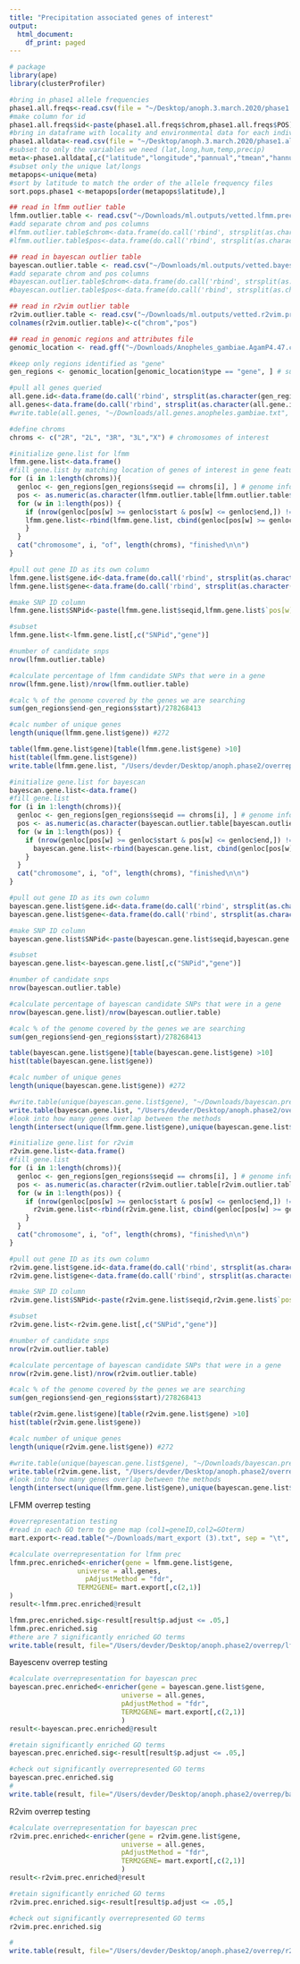 ```yaml
---
title: "Precipitation associated genes of interest"
output:
  html_document:
    df_print: paged
---
```



```r
# package
library(ape)
library(clusterProfiler)

#bring in phase1 allele frequencies
phase1.all.freqs<-read.csv(file = "~/Desktop/anoph.3.march.2020/phase1.all.freqs.csv")
#make column for id
phase1.all.freqs$id<-paste(phase1.all.freqs$chrom,phase1.all.freqs$POS)
#bring in dataframe with locality and environmental data for each individual phase1
phase1.alldata<-read.csv(file = "~/Desktop/anoph.3.march.2020/phase1.allvariables.csv")
#subset to only the variables we need (lat,long,hum,temp,precip)
meta<-phase1.alldata[,c("latitude","longitude","pannual","tmean","hannual")]
#subset only the unique lat/longs
metapops<-unique(meta)
#sort by latitude to match the order of the allele frequency files
sort.pops.phase1 <-metapops[order(metapops$latitude),]

## read in lfmm outlier table
lfmm.outlier.table <- read.csv("~/Downloads/ml.outputs/vetted.lfmm.prec.env.csv")
#add separate chrom and pos columns
#lfmm.outlier.table$chrom<-data.frame(do.call('rbind', strsplit(as.character(lfmm.outlier.table$id),' ',fixed=TRUE)))[,1]
#lfmm.outlier.table$pos<-data.frame(do.call('rbind', strsplit(as.character(lfmm.outlier.table$id),' ',fixed=TRUE)))[,2]

## read in bayescan outlier table
bayescan.outlier.table <- read.csv("~/Downloads/ml.outputs/vetted.bayescenv.prec.env.csv")
#add separate chrom and pos columns
#bayescan.outlier.table$chrom<-data.frame(do.call('rbind', strsplit(as.character(bayescan.outlier.table$id),' ',fixed=TRUE)))[,1]
#bayescan.outlier.table$pos<-data.frame(do.call('rbind', strsplit(as.character(bayescan.outlier.table$id),' ',fixed=TRUE)))[,2]

## read in r2vim outlier table
r2vim.outlier.table <- read.csv("~/Downloads/ml.outputs/vetted.r2vim.prec.env.csv")[,2:3]
colnames(r2vim.outlier.table)<-c("chrom","pos")

## read in genomic regions and attributes file
genomic_location <- read.gff("~/Downloads/Anopheles_gambiae.AgamP4.47.chr.gff3.gz")
```


```r
#keep only regions identified as "gene"
gen_regions <- genomic_location[genomic_location$type == "gene", ] # subset to only gene regions

#pull all genes queried
all.gene.id<-data.frame(do.call('rbind', strsplit(as.character(gen_regions$attributes),';',fixed=TRUE)))[,1]
all.genes<-data.frame(do.call('rbind', strsplit(as.character(all.gene.id),':',fixed=TRUE)))[,2]
#write.table(all.genes, "~/Downloads/all.genes.anopheles.gambiae.txt", row.names = F, col.names = F, quote = F)
```


```r
#define chroms
chroms <- c("2R", "2L", "3R", "3L","X") # chromosomes of interest

#initialize gene.list for lfmm
lfmm.gene.list<-data.frame()
#fill gene.list by matching location of genes of interest in gene feature regions by chromosomes
for (i in 1:length(chroms)){
  genloc <- gen_regions[gen_regions$seqid == chroms[i], ] # genome info per chromosome
  pos <- as.numeric(as.character(lfmm.outlier.table[lfmm.outlier.table$chrom == chroms[i],2])) # outlierFST position per chromosome
  for (w in 1:length(pos)) {
    if (nrow(genloc[pos[w] >= genloc$start & pos[w] <= genloc$end,]) !=0){
    lfmm.gene.list<-rbind(lfmm.gene.list, cbind(genloc[pos[w] >= genloc$start & pos[w] <= genloc$end,], pos[w]))
    }
  }
  cat("chromosome", i, "of", length(chroms), "finished\n\n")
}

#pull out gene ID as its own column
lfmm.gene.list$gene.id<-data.frame(do.call('rbind', strsplit(as.character(lfmm.gene.list$attributes),';',fixed=TRUE)))[,1]
lfmm.gene.list$gene<-data.frame(do.call('rbind', strsplit(as.character(lfmm.gene.list$gene.id),':',fixed=TRUE)))[,2]

#make SNP ID column
lfmm.gene.list$SNPid<-paste(lfmm.gene.list$seqid,lfmm.gene.list$`pos[w]`)

#subset
lfmm.gene.list<-lfmm.gene.list[,c("SNPid","gene")]

#number of candidate snps
nrow(lfmm.outlier.table)

#calculate percentage of lfmm candidate SNPs that were in a gene
nrow(lfmm.gene.list)/nrow(lfmm.outlier.table)

#calc % of the genome covered by the genes we are searching
sum(gen_regions$end-gen_regions$start)/278268413 

#calc number of unique genes
length(unique(lfmm.gene.list$gene)) #272

table(lfmm.gene.list$gene)[table(lfmm.gene.list$gene) >10]
hist(table(lfmm.gene.list$gene))
write.table(lfmm.gene.list, "/Users/devder/Desktop/anoph.phase2/overrep/lfmm.prec.gene.snp.match.txt", row.names = F, col.names = T, quote = F)
```

```r
#initialize gene.list for bayescan
bayescan.gene.list<-data.frame()
#fill gene.list
for (i in 1:length(chroms)){
  genloc <- gen_regions[gen_regions$seqid == chroms[i], ] # genome info per chromosome
  pos <- as.numeric(as.character(bayescan.outlier.table[bayescan.outlier.table$chrom == chroms[i],2])) # outlierFST position per chromosome
  for (w in 1:length(pos)) {
    if (nrow(genloc[pos[w] >= genloc$start & pos[w] <= genloc$end,]) !=0){
      bayescan.gene.list<-rbind(bayescan.gene.list, cbind(genloc[pos[w] >= genloc$start & pos[w] <= genloc$end,], pos[w]))
    }
  }
  cat("chromosome", i, "of", length(chroms), "finished\n\n")
}

#pull out gene ID as its own column
bayescan.gene.list$gene.id<-data.frame(do.call('rbind', strsplit(as.character(bayescan.gene.list$attributes),';',fixed=TRUE)))[,1]
bayescan.gene.list$gene<-data.frame(do.call('rbind', strsplit(as.character(bayescan.gene.list$gene.id),':',fixed=TRUE)))[,2]

#make SNP ID column
bayescan.gene.list$SNPid<-paste(bayescan.gene.list$seqid,bayescan.gene.list$`pos[w]`)

#subset
bayescan.gene.list<-bayescan.gene.list[,c("SNPid","gene")]

#number of candidate snps
nrow(bayescan.outlier.table)

#calculate percentage of bayescan candidate SNPs that were in a gene
nrow(bayescan.gene.list)/nrow(bayescan.outlier.table)

#calc % of the genome covered by the genes we are searching
sum(gen_regions$end-gen_regions$start)/278268413 

table(bayescan.gene.list$gene)[table(bayescan.gene.list$gene) >10]
hist(table(bayescan.gene.list$gene))

#calc number of unique genes
length(unique(bayescan.gene.list$gene)) #272

#write.table(unique(bayescan.gene.list$gene), "~/Downloads/bayescan.prec.gene.list.txt", row.names = F, col.names = F, quote = F)
write.table(bayescan.gene.list, "/Users/devder/Desktop/anoph.phase2/overrep/bayescan.prec.gene.snp.match.txt", row.names = F, col.names = T, quote = F)
#look into how many genes overlap between the methods
length(intersect(unique(lfmm.gene.list$gene),unique(bayescan.gene.list$gene)))
```

```r
#initialize gene.list for r2vim
r2vim.gene.list<-data.frame()
#fill gene.list
for (i in 1:length(chroms)){
  genloc <- gen_regions[gen_regions$seqid == chroms[i], ] # genome info per chromosome
  pos <- as.numeric(as.character(r2vim.outlier.table[r2vim.outlier.table$chrom == chroms[i],2])) # outlier position per chromosome
  for (w in 1:length(pos)) {
    if (nrow(genloc[pos[w] >= genloc$start & pos[w] <= genloc$end,]) !=0){
      r2vim.gene.list<-rbind(r2vim.gene.list, cbind(genloc[pos[w] >= genloc$start & pos[w] <= genloc$end,], pos[w]))
    }
  }
  cat("chromosome", i, "of", length(chroms), "finished\n\n")
}

#pull out gene ID as its own column
r2vim.gene.list$gene.id<-data.frame(do.call('rbind', strsplit(as.character(r2vim.gene.list$attributes),';',fixed=TRUE)))[,1]
r2vim.gene.list$gene<-data.frame(do.call('rbind', strsplit(as.character(r2vim.gene.list$gene.id),':',fixed=TRUE)))[,2]

#make SNP ID column
r2vim.gene.list$SNPid<-paste(r2vim.gene.list$seqid,r2vim.gene.list$`pos[w]`)

#subset
r2vim.gene.list<-r2vim.gene.list[,c("SNPid","gene")]

#number of candidate snps
nrow(r2vim.outlier.table)

#calculate percentage of bayescan candidate SNPs that were in a gene
nrow(r2vim.gene.list)/nrow(r2vim.outlier.table)

#calc % of the genome covered by the genes we are searching
sum(gen_regions$end-gen_regions$start)/278268413 

table(r2vim.gene.list$gene)[table(r2vim.gene.list$gene) >10]
hist(table(r2vim.gene.list$gene))

#calc number of unique genes
length(unique(r2vim.gene.list$gene)) #272

#write.table(unique(bayescan.gene.list$gene), "~/Downloads/bayescan.prec.gene.list.txt", row.names = F, col.names = F, quote = F)
write.table(r2vim.gene.list, "/Users/devder/Desktop/anoph.phase2/overrep/r2vim.prec.gene.snp.match.txt", row.names = F, col.names = T, quote = F)
#look into how many genes overlap between the methods
length(intersect(unique(lfmm.gene.list$gene),unique(bayescan.gene.list$gene)))
```

LFMM overrep testing
```r
#overrepresentation testing
#read in each GO term to gene map (col1=geneID,col2=GOterm)
mart.export<-read.table("~/Downloads/mart_export (3).txt", sep = "\t", header = T)

#calculate overrepresentation for lfmm prec
lfmm.prec.enriched<-enricher(gene = lfmm.gene.list$gene,
                 universe = all.genes,
                   pAdjustMethod = "fdr",
                 TERM2GENE= mart.export[,c(2,1)]
)
result<-lfmm.prec.enriched@result

lfmm.prec.enriched.sig<-result[result$p.adjust <= .05,]
lfmm.prec.enriched.sig
#there are 7 significantly enriched GO terms
write.table(result, file="/Users/devder/Desktop/anoph.phase2/overrep/lfmm.prec.go.overrep.txt",            row.names = F, col.names = F, quote = F)

```

Bayescenv overrep testing
```r
#calculate overrepresentation for bayescan prec
bayescan.prec.enriched<-enricher(gene = bayescan.gene.list$gene,
                            universe = all.genes,
                            pAdjustMethod = "fdr",
                            TERM2GENE= mart.export[,c(2,1)]
                            )
result<-bayescan.prec.enriched@result

#retain significantly enriched GO terms
bayescan.prec.enriched.sig<-result[result$p.adjust <= .05,]

#check out significantly overrepresented GO terms
bayescan.prec.enriched.sig
#
write.table(result, file="/Users/devder/Desktop/anoph.phase2/overrep/bayescan.prec.go.overrep.txt", row.names = F, col.names = F, quote = F)

```

R2vim overrep testing
```r
#calculate overrepresentation for bayescan prec
r2vim.prec.enriched<-enricher(gene = r2vim.gene.list$gene,
                            universe = all.genes,
                            pAdjustMethod = "fdr",
                            TERM2GENE= mart.export[,c(2,1)]
                            )
result<-r2vim.prec.enriched@result

#retain significantly enriched GO terms
r2vim.prec.enriched.sig<-result[result$p.adjust <= .05,]

#check out significantly overrepresented GO terms
r2vim.prec.enriched.sig

#
write.table(result, file="/Users/devder/Desktop/anoph.phase2/overrep/r2vim.prec.go.overrep.txt", row.names = F, col.names = F, quote = F)

```

